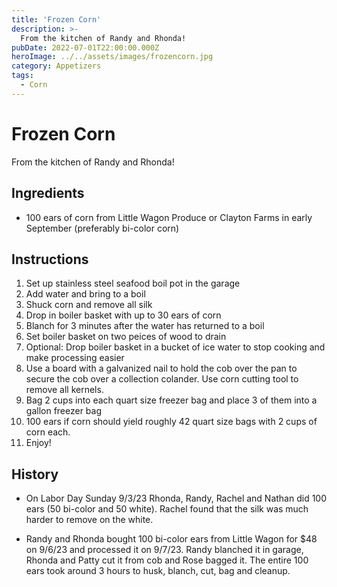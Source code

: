 ```yaml
---
title: 'Frozen Corn'
description: >-
  From the kitchen of Randy and Rhonda!
pubDate: 2022-07-01T22:00:00.000Z   
heroImage: ../../assets/images/frozencorn.jpg
category: Appetizers
tags: 
  - Corn
---
```



# Frozen Corn

From the kitchen of Randy and Rhonda!
  
## Ingredients
- 100 ears of corn from Little Wagon Produce or Clayton Farms in early September (preferably bi-color corn)

## Instructions
1. Set up stainless steel seafood boil pot in the garage
2. Add water and bring to a boil
3. Shuck corn and remove all silk
4. Drop in boiler basket with up to 30 ears of corn
5. Blanch for 3 minutes after the water has returned to a boil
6. Set boiler basket on two peices of wood to drain
7. Optional: Drop boiler basket in a bucket of ice water to stop cooking and make processing easier
8. Use a board with a galvanized nail to hold the cob over the pan to secure the cob over a collection colander. Use corn cutting tool to remove all kernels.
9. Bag 2 cups into each quart size freezer bag and place 3 of them into a gallon freezer bag
10. 100 ears if corn should yield roughly 42 quart size bags with 2 cups of corn each.
11. Enjoy!

## History

- On Labor Day Sunday 9/3/23 Rhonda, Randy, Rachel and Nathan did 100 ears (50 bi-color and 50 white). Rachel found that the silk was much harder to remove on the white.

- Randy and Rhonda bought 100 bi-color ears from Little Wagon for $48 on 9/6/23 and processed it on 9/7/23. Randy blanched it in garage, Rhonda and Patty cut it from cob and Rose bagged it. The entire 100 ears took around 3 hours to husk, blanch, cut, bag and cleanup. 

